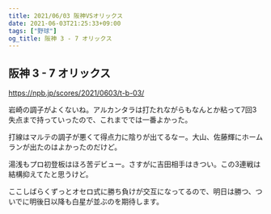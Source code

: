 ```yaml
---
title: 2021/06/03 阪神VSオリックス
date: 2021-06-03T21:25:33+09:00
tags: ["野球"]
og_title: 阪神 3 - 7 オリックス
---
```


## 阪神 3 - 7 オリックス

https://npb.jp/scores/2021/0603/t-b-03/


岩崎の調子がよくないね。アルカンタラは打たれながらもなんとか粘って7回3失点まで持っていったので、これまででは一番よかった。

打線はマルテの調子が悪くて得点力に陰りが出てるなー。大山、佐藤輝にホームランが出たのはよかったのだけど。

湯浅もプロ初登板はほろ苦デビュー。さすがに吉田相手はきつい。この3連戦は結構抑えてたと思うけど。

ここしばらくずっとオセロ式に勝ち負けが交互になってるので、明日は勝つ、ついでに明後日以降も白星が並ぶのを期待します。